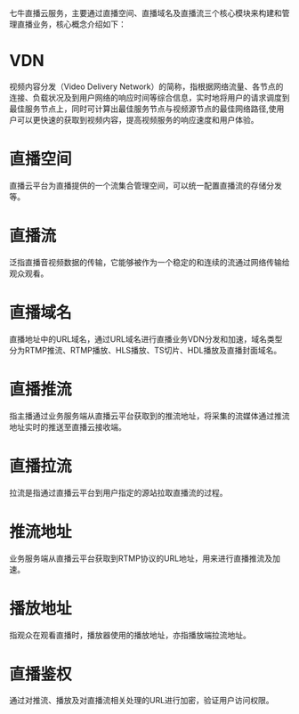 七牛直播云服务，主要通过直播空间、直播域名及直播流三个核心模块来构建和管理直播业务，核心概念介绍如下：
# VDN
视频内容分发（Video Delivery Network）的简称，指根据网络流量、各节点的连接、负载状况及到用户网络的响应时间等综合信息，实时地将用户的请求调度到最佳服务节点上，同时可计算出最佳服务节点与视频源节点的最佳网络路径,使用户可以更快速的获取到视频内容，提高视频服务的响应速度和用户体验。
# 直播空间
直播云平台为直播提供的一个流集合管理空间，可以统一配置直播流的存储分发等。
# 直播流
泛指直播音视频数据的传输，它能够被作为一个稳定的和连续的流通过网络传输给观众观看。
# 直播域名
直播地址中的URL域名，通过URL域名进行直播业务VDN分发和加速，域名类型分为RTMP推流、RTMP播放、HLS播放、TS切片、HDL播放及直播封面域名。
# 直播推流
指主播通过业务服务端从直播云平台获取到的推流地址，将采集的流媒体通过推流地址实时的推送至直播云接收端。
# 直播拉流
拉流是指通过直播云平台到用户指定的源站拉取直播流的过程。
# 推流地址
业务服务端从直播云平台获取到RTMP协议的URL地址，用来进行直播推流及加速。
# 播放地址
指观众在观看直播时，播放器使用的播放地址，亦指播放端拉流地址。
# 直播鉴权
通过对推流、播放及对直播流相关处理的URL进行加密，验证用户访问权限。
